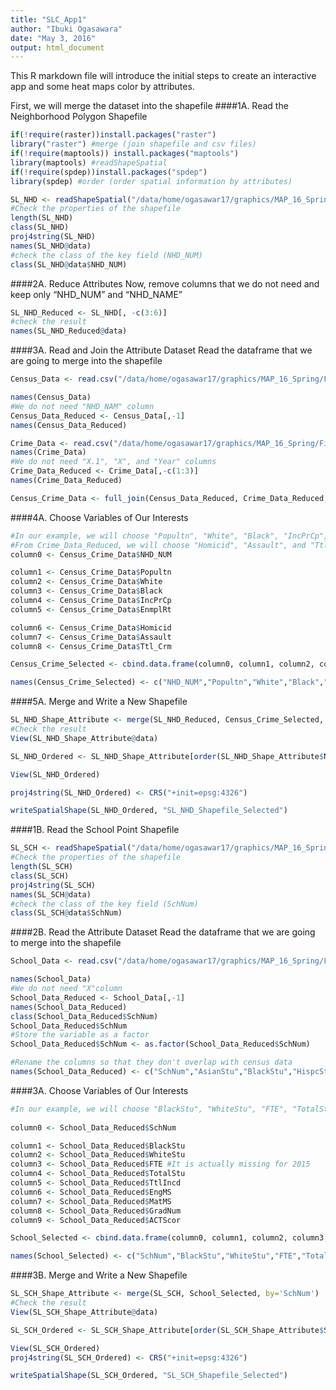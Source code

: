 ```yaml
---
title: "SLC_App1"
author: "Ibuki Ogasawara"
date: "May 3, 2016"
output: html_document
---
```


This R markdown file will introduce the initial steps to create an interactive app and some heat maps color by attributes.

First, we will merge the dataset into the shapefile
####1A. Read the Neighborhood Polygon Shapefile
```r
if(!require(raster))install.packages("raster")
library("raster") #merge (join shapefile and csv files)
if(!require(maptools)) install.packages("maptools")
library(maptools) #readShapeSpatial
if(!require(spdep))install.packages("spdep")
library(spdep) #order (order spatial information by attributes)

SL_NHD <- readShapeSpatial("/data/home/ogasawar17/graphics/MAP_16_Spring/Final/7. Clean Data 2015/St. Louis/SL_NHD_Shapefile/SL_NHD_Shapefile")
#Check the properties of the shapefile
length(SL_NHD)
class(SL_NHD)
proj4string(SL_NHD)
names(SL_NHD@data)
#check the class of the key field (NHD_NUM)
class(SL_NHD@data$NHD_NUM)
```

####2A. Reduce Attributes
Now, remove columns that we do not need and keep only "NHD_NUM" and "NHD_NAME"
```r
SL_NHD_Reduced <- SL_NHD[, -c(3:6)]
#check the result
names(SL_NHD_Reduced@data)
```

####3A. Read and Join the Attribute Dataset
Read the dataframe that we are going to merge into the shapefile
```r
Census_Data <- read.csv("/data/home/ogasawar17/graphics/MAP_16_Spring/Final/7. Clean Data 2015/St. Louis/SL_NHD_Census_Data_2010.csv")

names(Census_Data)
#We do not need "NHD_NAM" column
Census_Data_Reduced <- Census_Data[,-1]
names(Census_Data_Reduced)

Crime_Data <- read.csv("/data/home/ogasawar17/graphics/MAP_16_Spring/Final/7. Clean Data 2015/St. Louis/SL_NHD_Crime_Data_2015.csv")
names(Crime_Data)
#We do not need "X.1", "X", and "Year" columns
Crime_Data_Reduced <- Crime_Data[,-c(1:3)]
names(Crime_Data_Reduced)

Census_Crime_Data <- full_join(Census_Data_Reduced, Crime_Data_Reduced, by="NHD_NUM")
```

####4A. Choose Variables of Our Interests
```r
#In our example, we will choose "Popultn", "White", "Black", "IncPrCp", and "EnmplRt" from Census_Data_Reduced.
#From Crime_Data_Reduced, we will choose "Homicid", "Assault", and "Ttl_Crm". 
column0 <- Census_Crime_Data$NHD_NUM

column1 <- Census_Crime_Data$Popultn
column2 <- Census_Crime_Data$White
column3 <- Census_Crime_Data$Black
column4 <- Census_Crime_Data$IncPrCp
column5 <- Census_Crime_Data$EnmplRt

column6 <- Census_Crime_Data$Homicid
column7 <- Census_Crime_Data$Assault
column8 <- Census_Crime_Data$Ttl_Crm

Census_Crime_Selected <- cbind.data.frame(column0, column1, column2, column3, column4, column5, column6, column7, column8)

names(Census_Crime_Selected) <- c("NHD_NUM","Popultn","White","Black","IncPrCp","EnmplRt","Homicid","Assault","Ttl_Crm")
```

####5A. Merge and Write a New Shapefile
```r
SL_NHD_Shape_Attribute <- merge(SL_NHD_Reduced, Census_Crime_Selected, by='NHD_NUM')
#Check the result
View(SL_NHD_Shape_Attribute@data)

SL_NHD_Ordered <- SL_NHD_Shape_Attribute[order(SL_NHD_Shape_Attribute$NHD_NUM),]

View(SL_NHD_Ordered)

proj4string(SL_NHD_Ordered) <- CRS("+init=epsg:4326")

writeSpatialShape(SL_NHD_Ordered, "SL_NHD_Shapefile_Selected")
```

####1B. Read the School Point Shapefile
```r
SL_SCH <- readShapeSpatial("/data/home/ogasawar17/graphics/MAP_16_Spring/Final/7. Clean Data 2015/St. Louis/SL_SCH_Shapefile/SL_SCH_Shapefile")
#Check the properties of the shapefile
length(SL_SCH)
class(SL_SCH)
proj4string(SL_SCH)
names(SL_SCH@data)
#check the class of the key field (SchNum)
class(SL_SCH@data$SchNum)
```

####2B. Read the Attribute Dataset
Read the dataframe that we are going to merge into the shapefile
```r
School_Data <- read.csv("/data/home/ogasawar17/graphics/MAP_16_Spring/Final/7. Clean Data 2015/St. Louis/SL_School_Data_2015.csv")

names(School_Data)
#We do not need "X"column
School_Data_Reduced <- School_Data[,-1]
names(School_Data_Reduced)
class(School_Data_Reduced$SchNum)
School_Data_Reduced$SchNum
#Store the variable as a factor
School_Data_Reduced$SchNum <- as.factor(School_Data_Reduced$SchNum)

#Rename the columns so that they don't overlap with census data
names(School_Data_Reduced) <- c("SchNum","AsianStu","BlackStu","HispcStu","IndiStu","WhiteStu","FTE","TotalStu","TtlIncd","DrugNum","SspnsnN","EngAc","EngRe","EngBB","EngBa","EngPr","EngAd","EngMS","MatAc","MatRe","MatBB","MatBa","MatPr","MatAd","MatMS","SciAc","SciRe","SciBB","SciBa","SciPr","SciAd","SciMS","GradNum","GrdAbNA","PrcntTs","ACTScor")
```

####3A. Choose Variables of Our Interests
```r
#In our example, we will choose "BlackStu", "WhiteStu", "FTE", "TotalStu", "TtlIncd", "EngMS", "MatMS", "GradNum", and "ACTScor" from School_Data_Reduced.
 
column0 <- School_Data_Reduced$SchNum

column1 <- School_Data_Reduced$BlackStu
column2 <- School_Data_Reduced$WhiteStu
column3 <- School_Data_Reduced$FTE #It is actually missing for 2015
column4 <- School_Data_Reduced$TotalStu
column5 <- School_Data_Reduced$TtlIncd
column6 <- School_Data_Reduced$EngMS
column7 <- School_Data_Reduced$MatMS
column8 <- School_Data_Reduced$GradNum
column9 <- School_Data_Reduced$ACTScor

School_Selected <- cbind.data.frame(column0, column1, column2, column3, column4, column5, column6, column7, column8, column9)

names(School_Selected) <- c("SchNum","BlackStu","WhiteStu","FTE","TotalStu","TtlIncd","EngMS","MatMS","GradNum","ACTScor")
```

####3B. Merge and Write a New Shapefile
```r
SL_SCH_Shape_Attribute <- merge(SL_SCH, School_Selected, by='SchNum')
#Check the result
View(SL_SCH_Shape_Attribute@data)

SL_SCH_Ordered <- SL_SCH_Shape_Attribute[order(SL_SCH_Shape_Attribute$SchNum),]

View(SL_SCH_Ordered)
proj4string(SL_SCH_Ordered) <- CRS("+init=epsg:4326")

writeSpatialShape(SL_SCH_Ordered, "SL_SCH_Shapefile_Selected")
```




